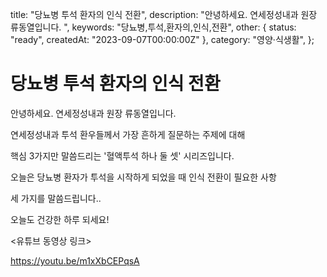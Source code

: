   title: "당뇨병 투석 환자의 인식 전환",
  description: "안녕하세요. 연세정성내과 원장 류동열입니다. ",
  keywords: "당뇨병,투석,환자의,인식,전환",
  other: { status: "ready", createdAt: "2023-09-07T00:00:00Z" },
  category: "영양·식생활",
};

# 당뇨병 투석 환자의 인식 전환

안녕하세요. 연세정성내과 원장 류동열입니다.

연세정성내과 투석 환우들께서 가장 흔하게 질문하는 주제에 대해

핵심 3가지만 말씀드리는 '혈액투석 하나 둘 셋' 시리즈입니다.

오늘은 당뇨병 환자가 투석을 시작하게 되었을 때 인식 전환이 필요한 사항

세 가지를 말씀드립니다..

오늘도 건강한 하루 되세요!

&lt;유튜브 동영상 링크&gt;

https://youtu.be/m1xXbCEPqsA

